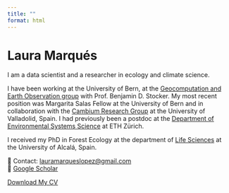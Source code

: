```yaml
---
title: ""
format: html
---
```


# Laura Marqués

I am a data scientist and a researcher in ecology and climate science.

I have been working at the University of Bern, at the [Geocomputation and Earth Observation group](https://geco-group.org/) with Prof. Benjamin D. Stocker. My most recent position was Margarita Salas Fellow at the University of Bern and in collaboration with the [Cambium Research Group](https://www.cambiumresearch.eu/) at the University of Valladolid, Spain. I had previously been a postdoc at the [Department of Environmental Systems Science](https://usys.ethz.ch/en/) at ETH Zürich.

I received my PhD in Forest Ecology at the department of [Life Sciences](https://www.uah.es/es/conoce-la-uah/campus-centros-y-departamentos/departamentos/Ciencias-de-la-Vida/) at the University of Alcalá, Spain. 

📩 Contact: [lauramarqueslopez@gmail.com](mailto:lauramarqueslopez@gmail.com)  
📄 [Google Scholar](https://scholar.google.com/citations?user=3sIrulQAAAAJ&hl=en&oi=sra)

[Download My CV](CV.pdf)

